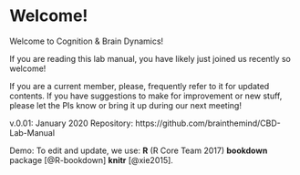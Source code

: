 # Welcome! {#welcome}

Welcome to Cognition & Brain Dynamics!

If you are reading this lab manual, you have likely just joined us recently so welcome! 

If you are a current member, please, frequently refer to it for updated contents. 
If you have suggestions to make for improvement or new stuff, please let the PIs know or bring it up during our next meeting!

v.0.01: January 2020
Repository: https://github.com/brainthemind/CBD-Lab-Manual

Demo: 
To edit and update, we use:
**R** (R Core Team 2017) 
**bookdown** package [@R-bookdown] 
**knitr** [@xie2015].


